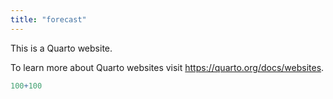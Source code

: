 ```yaml
---
title: "forecast"
---
```


This is a Quarto website.

To learn more about Quarto websites visit <https://quarto.org/docs/websites>.

```r
100+100
```
